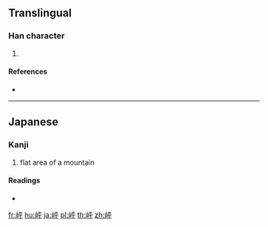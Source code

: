 {{character info/new}}
==Translingual==

===Han character===
{{Han char|rn=46|rad=山|as=05|sn=8|four=|canj=UMFJ|ids=⿰山平}}

# {{defn|Han|sort=山05}}

====References====
* {{Han ref|kx=0310.071|hdz=10766.081|uh=5CBC|ud=23740}}

----

==Japanese==

===Kanji===
{{ja-kanji|grade=|rs=山05}}

# flat area of a mountain

====Readings====
* {{ja-readings|on=|kun=[[ゆり]] (yuri)}}

[[fr:岼]]
[[hu:岼]]
[[ja:岼]]
[[pl:岼]]
[[th:岼]]
[[zh:岼]]